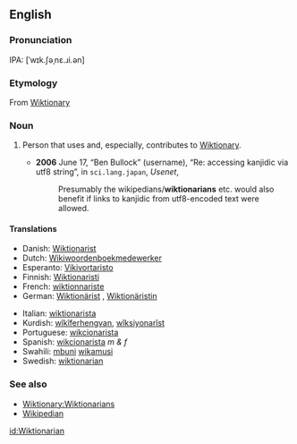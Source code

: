 ==English==
{{rfv}}
===Pronunciation===
IPA: [ˈwɪk.ʃəˌnɛ.ɹi.ən]

===Etymology===
From [[Wiktionary]]

===Noun===
{{en-noun}}

# {{context|Wiktionary jargon}} Person that uses and, especially, contributes to [[Wiktionary]].
#* '''2006''' June 17, “Ben Bullock” (username), “Re: accessing kanjidic via utf8 string”,<sup >[http://groups.google.com/group/sci.lang.japan/msg/c8eeacea3359a786 ]</sup> in <tt>sci.lang.japan</tt>, ''Usenet'',
#*: Presumably the wikipedians/'''wiktionarians''' etc. would also benefit if links to kanjidic from utf8-encoded text were allowed.

====Translations====
{{top}}
* Danish: [[Wiktionarist]]
* Dutch: [[Wikiwoordenboekmedewerker]]
* Esperanto: [[Vikivortaristo]]
* Finnish: [[Wiktionaristi]]
* French: [[wiktionnariste]]
* German: [[Wiktionärist]] {{m}}, [[Wiktionäristin]] {{f}}
{{mid}}
* Italian: [[wiktionarista]]
* Kurdish: [[wîkîferhengvan]], [[wîksiyonarîst]]
* Portuguese: [[wikcionarista]]
* Spanish: [[wikcionarista]] ''m & f''
* Swahili: [[mbuni]] [[wikamusi]]
* Swedish: [[#Swedish|wiktionarian]]
{{bottom}}

===See also===
* [[Wiktionary:Wiktionarians]]
* [[Wikipedian]]

[[id:Wiktionarian]]